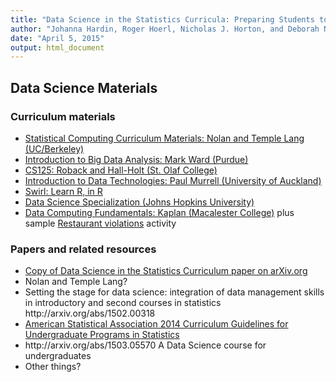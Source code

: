 ```yaml
---
title: "Data Science in the Statistics Curricula: Preparing Students to 'Think with Data'"
author: "Johanna Hardin, Roger Hoerl, Nicholas J. Horton, and Deborah Nolan"
date: "April 5, 2015"
output: html_document
---
```



## Data Science Materials



### Curriculum materials
  
  * [Statistical Computing Curriculum Materials: Nolan and Temple Lang (UC/Berkeley)](http://www.stat.berkeley.edu/~statcur)
  * [Introduction to Big Data Analysis: Mark Ward (Purdue)](http://llc.stat.purdue.edu/2014/29000/index.html)
  * [CS125: Roback and Hall-Holt (St. Olaf College)](http://www.cs.stolaf.edu/wiki/index.php/CS125_F13)  
  * [Introduction to Data Technologies: Paul Murrell (University of Auckland)](https://www.stat.auckland.ac.nz/~paul/ItDT)  
  * [Swirl: Learn R, in R](http://swirlstats.com)
  * [Data Science Specialization (Johns Hopkins University)](https://www.coursera.org/specialization/jhudatascience/1)
  * [Data Computing Fundamentals: Kaplan (Macalester College)](http://rpubs.com/dtkaplan/DCF-Spring2013-Syllabus) plus sample [Restaurant violations](RestaurantViolations.pdf) activity

### Papers and related resources
  
  * [Copy of Data Science in the Statistics Curriculum paper on arXiv.org](http://arxiv.org/abs/1410.3127)
  * Nolan and Temple Lang?
  * Setting the stage for data science: integration of data management skills in introductory and second courses in statistics  http://arxiv.org/abs/1502.00318
  * [American Statistical Association 2014 Curriculum Guidelines for Undergraduate Programs in Statistics](http://www.amstat.org/education/curriculumguidelines.cfm)
  * http://arxiv.org/abs/1503.05570  A Data Science course for undergraduates
  * Other things?
 
  
